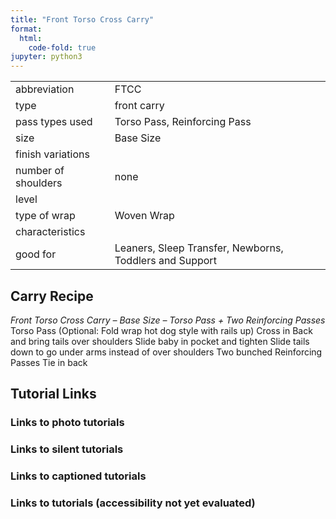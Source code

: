 ```yaml
---
title: "Front Torso Cross Carry"
format:
  html:
    code-fold: true
jupyter: python3
---
```


| | 
|---|---
|abbreviation	|FTCC
|type	|front carry
|pass types used	|Torso Pass, Reinforcing Pass
|size	|Base Size
|finish variations|	
|number of shoulders	|none
|level	|
|type of wrap	|Woven Wrap
|characteristics	|
|good for	|Leaners, Sleep Transfer, Newborns, Toddlers and Support

## Carry Recipe
_Front Torso Cross Carry – Base Size – Torso Pass + Two Reinforcing Passes_
Torso Pass (Optional: Fold wrap hot dog style with rails up)
Cross in Back and bring tails over shoulders
Slide baby in pocket and tighten
Slide tails down to go under arms instead of over shoulders
Two bunched Reinforcing Passes
Tie in back

## Tutorial Links
### Links to photo tutorials
### Links to silent tutorials
### Links to captioned tutorials
### Links to tutorials (accessibility not yet evaluated)
